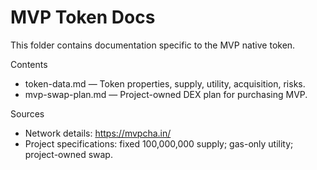 # MVP Token Docs

This folder contains documentation specific to the MVP native token.

Contents

- token-data.md — Token properties, supply, utility, acquisition, risks.
- mvp-swap-plan.md — Project-owned DEX plan for purchasing MVP.

Sources

- Network details: https://mvpcha.in/
- Project specifications: fixed 100,000,000 supply; gas-only utility; project-owned swap.

<!-- anchors: autogenerated -->
